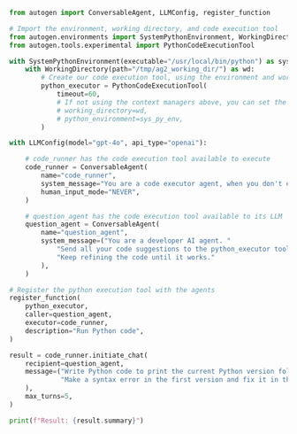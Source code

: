 ```python
from autogen import ConversableAgent, LLMConfig, register_function

# Import the environment, working directory, and code execution tool
from autogen.environments import SystemPythonEnvironment, WorkingDirectory
from autogen.tools.experimental import PythonCodeExecutionTool

with SystemPythonEnvironment(executable="/usr/local/bin/python") as sys_py_env:
    with WorkingDirectory(path="/tmp/ag2_working_dir/") as wd:
        # Create our code execution tool, using the environment and working directory from the above context managers
        python_executor = PythonCodeExecutionTool(
            timeout=60,
            # If not using the context managers above, you can set the working directory and python environment here
            # working_directory=wd,
            # python_environment=sys_py_env,
        )

with LLMConfig(model="gpt-4o", api_type="openai"):

    # code_runner has the code execution tool available to execute
    code_runner = ConversableAgent(
        name="code_runner",
        system_message="You are a code executor agent, when you don't execute code write the message 'TERMINATE' by itself.",
        human_input_mode="NEVER",
    )

    # question_agent has the code execution tool available to its LLM
    question_agent = ConversableAgent(
        name="question_agent",
        system_message=("You are a developer AI agent. "
            "Send all your code suggestions to the python_executor tool where it will be executed and result returned to you. "
            "Keep refining the code until it works."
        ),
    )

# Register the python execution tool with the agents
register_function(
    python_executor,
    caller=question_agent,
    executor=code_runner,
    description="Run Python code",
)

result = code_runner.initiate_chat(
    recipient=question_agent,
    message=("Write Python code to print the current Python version followed by the numbers 1 to 11. "
             "Make a syntax error in the first version and fix it in the second version."
    ),
    max_turns=5,
)

print(f"Result: {result.summary}")
```
